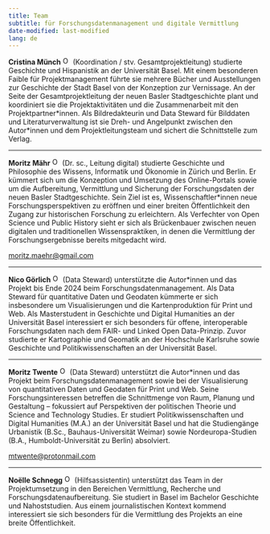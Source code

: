 ```yaml
---
title: Team
subtitle: für Forschungsdatenmanagement und digitale Vermittlung
date-modified: last-modified
lang: de
---
```


**Cristina Münch** <a href="https://orcid.org/0000-0003-3885-248X" target="_blank">![ORCID](assets/img/ORCID-iD_icon_vector.svg){width="16"}</a> (Koordination / stv. Gesamtprojektleitung) studierte Geschichte und Hispanistik an der Universität Basel. Mit einem besonderen Faible für Projektmanagement führte sie mehrere Bücher und Ausstellungen zur Geschichte der Stadt Basel von der Konzeption zur Vernissage. An der Seite der Gesamtprojektleitung der neuen Basler Stadtgeschichte plant und koordiniert sie die Projektaktivitäten und die Zusammenarbeit mit den Projektpartner\*innen. Als Bildredakteurin und Data Steward für Bilddaten und Literaturverwaltung ist sie Dreh- und Angelpunkt zwischen den Autor\*innen und dem Projektleitungsteam und sichert die Schnittstelle zum Verlag.

<hr>

**Moritz Mähr** <a href="https://orcid.org/0000-0002-1367-1618" target="_blank">![ORCID](assets/img/ORCID-iD_icon_vector.svg){width="16"}</a> (Dr. sc., Leitung digital) studierte Geschichte und Philosophie des Wissens, Informatik und Ökonomie in Zürich und Berlin. Er kümmert sich um die Konzeption und Umsetzung des Online-Portals sowie um die Aufbereitung, Vermittlung und Sicherung der Forschungsdaten der neuen Basler Stadtgeschichte. Sein Ziel ist es, Wissenschaftler\*innen neue Forschungsperspektiven zu eröffnen und einer breiten Öffentlichkeit den Zugang zur historischen Forschung zu erleichtern. Als Verfechter von Open Science und Public History sieht er sich als Brückenbauer zwischen neuen digitalen und traditionellen Wissenspraktiken, in denen die Vermittlung der Forschungsergebnisse bereits mitgedacht wird.

[moritz.maehr\@gmail.com](mailto:moritz.maehr@gmail.com)

<hr>

**Nico Görlich** <a href="https://orcid.org/0000-0003-3860-1488" target="_blank">![ORCID](assets/img/ORCID-iD_icon_vector.svg){width="16"}</a> (Data Steward) unterstützte die Autor\*innen und das Projekt bis Ende 2024 beim Forschungsdatenmanagement. Als Data Steward für quantitative Daten und Geodaten kümmerte er sich insbesondere um Visualisierungen und die Kartenproduktion für Print und Web. Als Masterstudent in Geschichte und Digital Humanities an der Universität Basel interessiert er sich besonders für offene, interoperable Forschungsdaten nach dem FAIR- und Linked Open Data-Prinzip. Zuvor studierte er Kartographie und Geomatik an der Hochschule Karlsruhe sowie Geschichte und Politikwissenschaften an der Universität Basel.

<hr>

**Moritz Twente** <a href="https://orcid.org/0009-0005-7187-9774" target="_blank">![ORCID](assets/img/ORCID-iD_icon_vector.svg){width="16"}</a> (Data Steward) unterstützt die Autor\*innen und das Projekt beim Forschungsdatenmanagement sowie bei der Visualisierung von quantitativen Daten und Geodaten für Print und Web. Seine Forschungsinteressen betreffen die Schnittmenge von Raum, Planung und Gestaltung – fokussiert auf Perspektiven der politischen Theorie und Science and Technology Studies. Er studiert Politikwissenschaften und Digital Humanities (M.A.) an der Universität Basel und hat die Studiengänge Urbanistik (B.Sc., Bauhaus-Universität Weimar) sowie Nordeuropa-Studien (B.A., Humboldt-Universität zu Berlin) absolviert.

[mtwente\@protonmail.com](mailto:mtwente@protonmail.com)

<hr>

**Noëlle Schnegg** <a href="https://orcid.org/0009-0008-5207-6652" target="_blank">![ORCID](assets/img/ORCID-iD_icon_vector.svg){width="16"}</a> (Hilfsassistentin) unterstützt das Team in der Projektumsetzung in den Bereichen Vermittlung, Recherche und Forschungsdatenaufbereitung. Sie studiert in Basel im Bachelor Geschichte und Nahoststudien. Aus einem journalistischen Kontext kommend interessiert sie sich besonders für die Vermittlung des Projekts an eine breite Öffentlichkeit.
